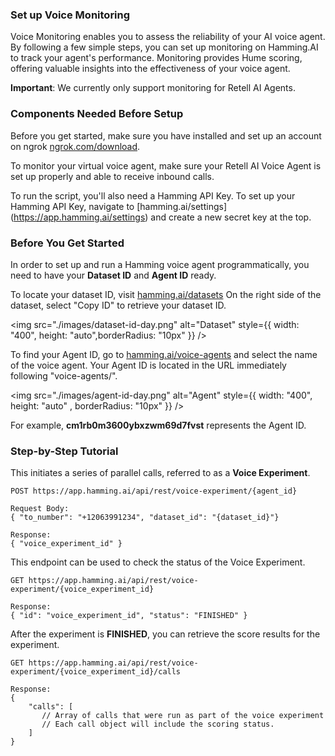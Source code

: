 ### Set up Voice Monitoring

Voice Monitoring enables you to assess the reliability of your AI voice agent. By following a few simple steps, you can set up monitoring on Hamming.AI to track your agent's performance. Monitoring provides Hume scoring, offering valuable insights into the effectiveness of your voice agent.

<Warning>

**Important**: We currently only support monitoring for Retell AI Agents.

</Warning>

### Components Needed Before Setup

<CardGroup>
  
  <Card 
  title="ngrok Account Setup" 
  icon="square-1">
  Before you get started, make sure you have installed and set up an account on ngrok [ngrok.com/download](https://ngrok.com/download).
  </Card>

  <Card 
  title="Retell AI Agent" 
  icon="square-2">
 To monitor your virtual voice agent, make sure your Retell AI Voice Agent is set up properly and able to receive inbound calls.
  </Card>

  <Card 
  title="Hamming API Key" 
  icon="square-3">
  To run the script, you'll also need a Hamming API Key. To set up your Hamming API Key, navigate to [hamming.ai/settings] (https://app.hamming.ai/settings) and create a new secret key at the top.
  </Card>

</CardGroup>



### Before You Get Started

In order to set up and run a Hamming voice agent programmatically, you need to have your **Dataset ID** and **Agent ID** ready.


<Accordion icon="message-bot" title="Finding Your Dataset ID">

To locate your dataset ID, visit [hamming.ai/datasets](https://app.hamming.ai/datasets?page=1)
On the right side of the dataset, select "Copy ID" to retrieve your dataset ID.

<img src="./images/dataset-id-day.png" alt="Dataset" style={{ width: "400", height: "auto",borderRadius: "10px" }} />

</Accordion>


<Accordion icon="message-bot" title="Finding Your Agent ID">

To find your Agent ID, go to [hamming.ai/voice-agents](https://app.hamming.ai/voice-agents)
and select the name of the voice agent. Your Agent ID is located in the URL immediately following "voice-agents/".

<img src="./images/agent-id-day.png" alt="Agent" style={{ width: "400", height: "auto" , borderRadius: "10px" }} />

For example, **cm1rb0m3600ybxzwm69d7fvst** represents the Agent ID.


</Accordion>

### Step-by-Step Tutorial

<Steps>

<Step title= "1. Initiate Agent Test Run">

This initiates a series of parallel calls, referred to as a **Voice Experiment**.

```
POST https://app.hamming.ai/api/rest/voice-experiment/{agent_id}

Request Body:
{ "to_number": "+12063991234", "dataset_id": "{dataset_id}"}

Response:
{ "voice_experiment_id" }

```


  </Step>

 <Step title="2. Obtain Voice Experiment Status" >

This endpoint can be used to check the status of the Voice Experiment.


  ```
GET https://app.hamming.ai/api/rest/voice-experiment/{voice_experiment_id}

Response:
{ "id": "voice_experiment_id", "status": "FINISHED" }

```
 
  </Step>

<Step title="3. Obtain Voice Experiment Calls">

After the experiment is **FINISHED**, you can retrieve the score results for the experiment.

```
GET https://app.hamming.ai/api/rest/voice-experiment/{voice_experiment_id}/calls

Response:
{
    "calls": [
       // Array of calls that were run as part of the voice experiment
       // Each call object will include the scoring status.
    ]
}
```

  </Step>


</Steps>


